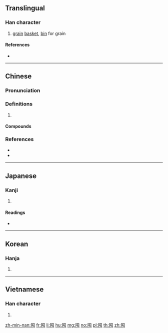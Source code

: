 {{character info/new}}
==Translingual==

===Han character===
{{Han char|rn=31|rad=囗|as=04|sn=7|four=60717|canj=WPU|ids=⿴囗屯}}

# [[grain]] [[basket]], [[bin]] for grain

====References====
* {{Han ref|kx=0217.070|dkj=04704|dj=0444.100|hdz=10714.110|uh=56E4|ud=22244|bh=A779|bd=42873}}

----

==Chinese==
{{zh-forms}}

===Pronunciation===
{{zh-pron
|m=tún,dùn
|c=tyun4,teon4,deon6
|h=pfs=tún
|mn=tún
|mc=y
|oc=y
|cat=
}}

===Definitions===
{{zh-hanzi}}

# {{rfdef|zh}}

====Compounds====
{{zh-der|囤塌|囤子|囤積|囤積居奇|囤聚|火囤}}

===References===
* {{R:twedu|A00730}}
* {{R:yue:Hanzi}}

----

==Japanese==

===Kanji===
{{ja-kanji|grade=|rs=囗04}}

# {{defn|lang=ja|sort=囗04}}

====Readings====
* {{ja-readings|on=[[とん]] (ton), [[どん]] (don)|kun=[[ざる]] (zaru)}}

----

==Korean==

===Hanja===
{{ko-hanja|hangeul=돈|rv=don|mr=ton}}

# {{defn|lang=ko|sort=囗04}}

----

==Vietnamese==

===Han character===
{{vi-hantu|[[độn]], [[đụn]]|rs=囗04}}

# {{defn|lang=vi}}

[[zh-min-nan:囤]]
[[fr:囤]]
[[li:囤]]
[[hu:囤]]
[[mg:囤]]
[[no:囤]]
[[pl:囤]]
[[th:囤]]
[[zh:囤]]